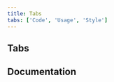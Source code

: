 ```yaml
---
title: Tabs
tabs: ['Code', 'Usage', 'Style']
---
```


## Tabs

<ComponentCode
  name="Tabs"
  component="tabs"
  variation="tabs"
  hasReactVersion
  hasVueVersion="tabs--default"
  hasAngularVersion="?path=/story/tabs--basic"
  codepen="zXqoaz"></ComponentCode>

## Documentation

<ComponentDocs component="tabs"></ComponentDocs>
